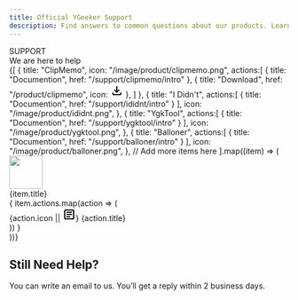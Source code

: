 ```yaml
---
title: Official YGeeker Support
description: Find answers to common questions about our products. Learn how to update your account, protect your privacy, and more.
---
```



<section className="flex min-h-[40vh] w-full flex-col items-center justify-center py-4 text-center font-koulen">
	<div className="text-2xl text-slate-600">SUPPORT</div>
	<div className="text-5xl leading-[1.07143] sm:text-8xl">
		We are here to help
	</div>
</section>
<section className="flex justify-center px-4 sm:px-0">
	<div className="grid w-[976px] grid-cols-1 gap-4 py-2 md:grid-cols-3">
		{[
			{
				title: "ClipMemo",
				icon: "/image/product/clipmemo.png",
				actions:[
					{
						title: "Documention",
						href: "/support/clipmemo/intro"
					},
					{
						title: "Download",
						href: "/product/clipmemo",
						icon: <svg className="fill-blue-600" xmlns="http://www.w3.org/2000/svg" height="24" viewBox="0 -960 960 960" width="24"><path d="M480-320 280-520l56-58 104 104v-326h80v326l104-104 56 58-200 200ZM240-160q-33 0-56.5-23.5T160-240v-120h80v120h480v-120h80v120q0 33-23.5 56.5T720-160H240Z"/></svg>
					},
				]
			},
			{
				title: "I Didn't",
				actions:[
					{
						title: "Documention",
						href: "/support/ididnt/intro"
					}
				],
				icon: "/image/product/ididnt.png",
			},
			{
				title: "YgkTool",
				actions:[
					{
						title: "Documention",
						href: "/support/ygktool/intro"
					}
				],
				icon: "/image/product/ygktool.png",
			},
			{
				title: "Balloner",
				actions:[
					{
						title: "Documention",
						href: "/support/balloner/intro"
					}
				],
				icon: "/image/product/balloner.png",
			},
			// Add more items here
		].map((item) => (
			<div key={item.route} className="flex flex-col overflow-hidden rounded-xl bg-white px-8 py-6">
				<Image
					className="rounded-xl"
					alt=""
					height="60"
					width="60"
					src={item.icon}
				></Image>
				<div className="w-full py-4 text-xl">
					{item.title}
				</div>
				<div className="space-y-2">
				{
					item.actions.map(action => (
						<div key={action.title} className="flex space-x-2">
							{action.icon || <svg className="fill-blue-600" xmlns="http://www.w3.org/2000/svg" height="24" viewBox="0 -960 960 960" width="24"><path d="M280-280h280v-80H280v80Zm0-160h400v-80H280v80Zm0-160h400v-80H280v80Zm-80 480q-33 0-56.5-23.5T120-200v-560q0-33 23.5-56.5T200-840h560q33 0 56.5 23.5T840-760v560q0 33-23.5 56.5T760-120H200Zm0-80h560v-560H200v560Zm0-560v560-560Z"/></svg>}
							<Link href={action.href} className="text-blue-600 hover:underline">{action.title}</Link>
						</div>
					))
				}
				</div>
			</div>
    	))}
    </div>

</section>
<section className="mt-10 flex justify-center bg-blue-400 p-12 text-white">
	<div className="max-w-[900px] text-center">
		<h2 className="mb-4 text-3xl">Still Need Help?</h2>
		<div>
			You can write an email to us. You’ll get a reply within 2 business
			days.
		</div>
	</div>
</section>
